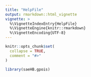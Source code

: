 ---
title: "HelpFile"
output: rmarkdown::html_vignette
vignette: >
  %\VignetteIndexEntry{HelpFile}
  %\VignetteEngine{knitr::rmarkdown}
  %\VignetteEncoding{UTF-8}
---

```{r, include = FALSE}
knitr::opts_chunk$set(
  collapse = TRUE,
  comment = "#>"
)
```

```{r setup}
library(saeHB.gpois)
```

